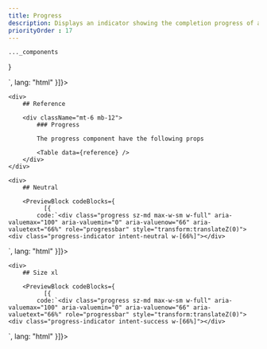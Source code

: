 ```yaml
---
title: Progress
description: Displays an indicator showing the completion progress of a task, typically displayed as a progress bar.
priorityOrder : 17
---
```



    ..._components
}

<div className="space-y-20">
    <PreviewBlock codeBlocks={
              [{
            code:`<div class="progress sz-md max-w-sm w-full" aria-valuemax="100" aria-valuemin="0" aria-valuenow="66" aria-valuetext="66%" role="progressbar" style="transform:translateZ(0)">
    <div class="progress-indicator intent-primary w-[66%]"></div>
</div>`,
              lang: "html"
          }]}>
        <div class="progress sz-md max-w-sm w-full" data-shade="900" aria-valuemax="100" aria-valuemin="0" aria-valuenow="66" aria-valuetext="66%" role="progressbar" style="transform:translateZ(0)">
            <div class="progress-indicator intent-primary w-[66%]"></div>
        </div>
    </PreviewBlock>

    <div>
        ## Reference

        <div className="mt-6 mb-12"> 
            ### Progress 

            The progress component have the following props

            <Table data={reference} />
        </div>
    </div>

    <div>
        ## Neutral

        <PreviewBlock codeBlocks={
              [{
            code:`<div class="progress sz-md max-w-sm w-full" aria-valuemax="100" aria-valuemin="0" aria-valuenow="66" aria-valuetext="66%" role="progressbar" style="transform:translateZ(0)">
    <div class="progress-indicator intent-neutral w-[66%]"></div>
</div>`,
              lang: "html"
          }]}>
            <div class="progress sz-md max-w-sm w-full" data-shade="900" aria-valuemax="100" aria-valuemin="0" aria-valuenow="66" aria-valuetext="66%" role="progressbar" style="transform:translateZ(0)">
                <div class="progress-indicator intent-neutral w-[66%]"></div>
            </div>
        </PreviewBlock>
    </div>

    <div>
        ## Size xl

        <PreviewBlock codeBlocks={
              [{
            code:`<div class="progress sz-md max-w-sm w-full" aria-valuemax="100" aria-valuemin="0" aria-valuenow="66" aria-valuetext="66%" role="progressbar" style="transform:translateZ(0)">
    <div class="progress-indicator intent-success w-[66%]"></div>
</div>`,
              lang: "html"
          }]}>
            <div class="progress sz-xl max-w-sm w-full" data-shade="900" aria-valuemax="100" aria-valuemin="0" aria-valuenow="66" aria-valuetext="66%" role="progressbar" style="transform:translateZ(0)">
                <div class="progress-indicator intent-success w-[66%]"></div>
            </div>
        </PreviewBlock>
    </div>
</div>